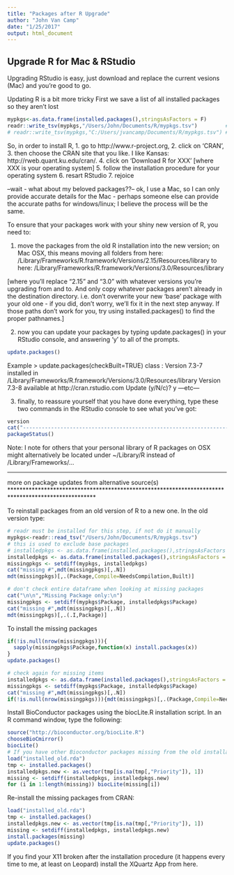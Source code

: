 ```yaml
---
title: "Packages after R Upgrade"
author: "John Van Camp"
date: "1/25/2017"
output: html_document
---
```

## Upgrade R for Mac & RStudio
Upgrading RStudio is easy, just download and replace the current vesions (Mac) and you're good to go.

Updating R is a bit more tricky
First we save a list of all installed packages so they aren't lost
```r
mypkgs<-as.data.frame(installed.packages(),stringsAsFactors = F)
readr::write_tsv(mypkgs,"/Users/John/Documents/R/mypkgs.tsv")         # Mac
# readr::write_tsv(mypkgs,"C:/Users/jvancamp/Documents/R/mypkgs.tsv") # Win
```

So, in order to install R,
1.	go to http://www.r-project.org, 
2.	click on 'CRAN', 
3.	then choose the CRAN site that you like. I like Kansas:   
    http://rweb.quant.ku.edu/cran/.
4.	click on 'Download R for XXX' [where XXX is your operating system]
5.	follow the installation procedure for your operating system
6.	resart RStudio
7.	rejoice

--wait - what about my beloved packages??--
ok, I use a Mac, so I can only provide accurate details for the Mac - perhaps someone else can provide the accurate paths for windows/linux; I believe the process will be the same.

To ensure that your packages work with your shiny new version of R, you need to:

1.  move the packages from the old R installation into the new version; on Mac OSX, 
    this means moving all folders from here:
    /Library/Frameworks/R.framework/Versions/2.15/Resources/library
    to here:
    /Library/Frameworks/R.framework/Versions/3.0/Resources/library

[where you'll replace "2.15" and "3.0" with whatever versions you're upgrading from and to. And only copy whatever packages aren't already in the destination directory. i.e. don't overwrite your new 'base' package with your old one - if you did, don't worry, we'll fix it in the next step anyway. If those paths don't work for you, try using installed.packages() to find the proper pathnames.]

2.	now you can update your packages by typing update.packages() in your RStudio console, and answering 'y' to all of the prompts.
```r
update.packages()
```
Example
> update.packages(checkBuilt=TRUE) class :  Version 7.3-7 installed in /Library/Frameworks/R.framework/Versions/3.0/Resources/library   Version 7.3-8 available at http://cran.rstudio.com Update (y/N/c)?  y ---etc---

3.	finally, to reassure yourself that you have done everything, type these two commands in the RStudio console to see what you've got:
```r
version 
cat("---------------------------------------------------------------------------------------","\n")
packageStatus()
```

Note:  I note for others that your personal library of R packages on OSX might alternatively be located under ~/Library/R instead of /Library/Frameworks/...


****************************************************************************************************
more on package updates from alternative source(s)
****************************************************************************************************

To reinstall packages from an old version of R to a new one.
In the old version type:
```r
# readr must be installed for this step, if not do it manually
mypkgs<-readr::read_tsv("/Users/John/Documents/R/mypkgs.tsv")
# this is used to exclude base packages
# installedpkgs <- as.data.frame(installed.packages(),stringsAsFactors = F)[is.na(temp$Priority), 1]
installedpkgs <- as.data.frame(installed.packages(),stringsAsFactors = F)
missingpkgs <- setdiff(mypkgs, installedpkgs)
cat("missing #",mdt(missingpkgs)[,.N])
mdt(missingpkgs)[,.(Package,Compile=NeedsCompilation,Built)]

# don't check entire dataframe when looking at missing packages
cat("\n\n","Missing Package only:\n")
missingpkgs <- setdiff(mypkgs$Package, installedpkgs$Package)
cat("missing #",mdt(missingpkgs)[,.N])
mdt(missingpkgs)[,.(.I,Package)] 
```

To install the missing packages
```r
if(!is.null(nrow(missingpkgs))){
  sapply(missingpkgs$Package,function(x) install.packages(x))
}
update.packages()

# check again for missing items
installedpkgs <- as.data.frame(installed.packages(),stringsAsFactors = F)
missingpkgs <- setdiff(mypkgs$Package, installedpkgs$Package)
cat("missing #",mdt(missingpkgs)[,.N])
if(!is.null(nrow(missingpkgs))){mdt(missingpkgs)[,.(Package,Compile=NeedsCompilation,Built)]}

```


Install BioConductor packages using the biocLite.R installation script.
In an R command window, type the following:
```r
source("http://bioconductor.org/biocLite.R")
chooseBioCmirror()
biocLite()
# If you have other Bioconductor packages missing from the old installation:
load("installed_old.rda")
tmp <- installed.packages()
installedpkgs.new <- as.vector(tmp[is.na(tmp[,"Priority"]), 1])
missing <- setdiff(installedpkgs, installedpkgs.new)
for (i in 1:length(missing)) biocLite(missing[i])
```

Re-install the missing packages from CRAN:
```r
load("installed_old.rda")
tmp <- installed.packages()
installedpkgs.new <- as.vector(tmp[is.na(tmp[,"Priority"]), 1])
missing <- setdiff(installedpkgs, installedpkgs.new)
install.packages(missing)
update.packages()
```

If you find your X11 broken after the installation procedure (it happens every time to me, at least on Leopard) install the XQuartz App from here.

